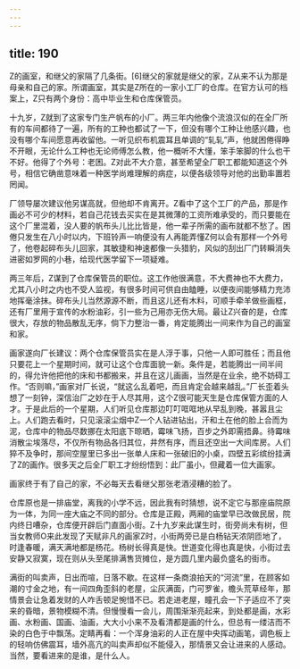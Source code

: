 ```yaml
---
---
---
```

title: 190
---



Z的画室，和继父的家隔了几条街。[6]继父的家就是继父的家，Z从来不认为那是母亲和自己的家。所谓画室，其实是Z所在的一家小工厂的仓库。在官方认可的档案上，Z只有两个身份：高中毕业生和仓库保管员。

十九岁，Z就到了这家专门生产帆布的小厂。两三年内他像个流浪汉似的在全厂所有的车间都待了一遍，所有的工种也都试了一下，但没有哪个工种让他感兴趣，也没有哪个车间愿意再收留他。一听见织布机震耳且单调的“轧轧”声，他就困倦得睁不开眼，无论什么工种也无论师傅怎么教，他一概听不大懂，笨手笨脚的什么也干不好。他得了个外号：老困。Z对此不大介意，甚至希望全厂职工都能知道这个外号，相信它确凿意味着一种医学尚难理解的病症，以便各级领导对他的出勤率置若罔闻。

厂领导屡次建议他另谋高就，但他却不肯离开。Z看中了这个工厂的产品，那是作画必不可少的材料，若自己花钱去买实在是其微薄的工资所难承受的，而只要能在这个厂里混着，没人要的帆布头儿比比皆是，他一辈子所需的画布就都不愁了。困倦只发生在八小时以内，下班铃声一响便没有人再能弄懂Z何以会有那样一个外号了，他卷起碎布头儿回家，其敏捷和神速都像一头猎豹，风似的刮出厂门转瞬消失进密如罗网的小巷，给现代医学留下一项疑难。

两三年后，Z谋到了仓库保管员的职位。这工作他很满意，不大费神也不大费力，尤其八小时之内也不受人监视，有很多时间可供自由瞌睡，以便夜间能够精力充沛地挥毫涂抹。碎布头儿当然源源不断，而且这儿还有木料，可顺手牵羊做些画框，还有厂里用于宣传的水粉油彩，引一些为己用亦无伤大局。最让Z兴奋的是，仓库很大，存放的物品散乱无序，倘下力整治一番，肯定能腾出一间来作为自己的画室和家。

画家遂向厂长建议：两个仓库保管员实在是人浮于事，只他一人即可胜任；而且他只要花上一个星期时间，就可让这个仓库面貌一新。条件是，若能腾出一间半间的，得允许他把他的床和书都搬来，并且在这儿画画，当然是在业余，绝不妨碍工作。“否则嘛，”画家对厂长说，“就这么乱着吧，而且肯定会越来越乱。”厂长歪着头想了一刻钟，深信治厂之妙在于人尽其用，这个Z很可能天生是仓库保管方面的人才。于是此后的一个星期，人们听见仓库那边叮叮哐哐地从早乱到晚，甚嚣且尘上。人们跑去看时，只见滚滚尘烟中Z一个人钻进钻出，汗和土在他的脸上合而为泥，仓库中的物品尽数挪在太阳底下晾晒，霉味飞扬，百步之外即需捂鼻。待霉味消散尘埃落尽，不仅所有物品各归其位，井然有序，而且还空出一大间库房。人们猝不及争时，那间空屋里已多出一张单人床和一张破旧的小桌，四壁五彩缤纷挂满了Z的画作。很多天之后全厂职工才纷纷悟到：此厂虽小，但藏着一位大画家。

画家终于有了自己的家，不必每天去看继父那张老酒浸糟的脸了。

仓库原也是一排庙堂，离我的小学不远，因此我有时猜想，说不定它与那座庙院原为一体，为同一座大庙之不同的部分。仓库是正殿，两厢的庙堂早已改做民居，院内终日嘈杂，仓库便开辟后门直面小街。Z十九岁来此谋生时，街旁尚未有树，但当女教师O来此发现了天赋非凡的画家Z时，小街两旁已是白杨钻天浓阴匝地了，时逢春暖，满天满地都是杨花。杨树长得真是快。世道变化得也真是快，小街过去安静又寂寞，现在则从头至尾排满售货摊位，是方圆几里内最负盛名的街市。

满街的叫卖声，日出而喧，日落不歇。在这样一条商浪拍天的“河流”里，在顾客如潮的寸金之地，有一间四角歪斜的老屋，尘灰满面，门可罗雀，檐头荒草经年，那情景会让急着发财的人咋舌顿足惋惜不已。若走进老屋，瞳孔会一下子适应不了突来的昏暗，景物模糊不清。但慢慢看一会儿，周围渐渐亮起来，到处都是画，水彩画、水粉画、国画、油画，大大小小来不及看清都是画的什么，但总有一缕洁而不染的白色于中飘荡。定睛再看：一个浑身油彩的人正在屋中央挥动画笔，调色板上的轻响仿佛震耳，墙外高亢的叫卖声却似不能侵入，那情景又会让进来的人感动。当然，要看进来的是谁，是什么人。